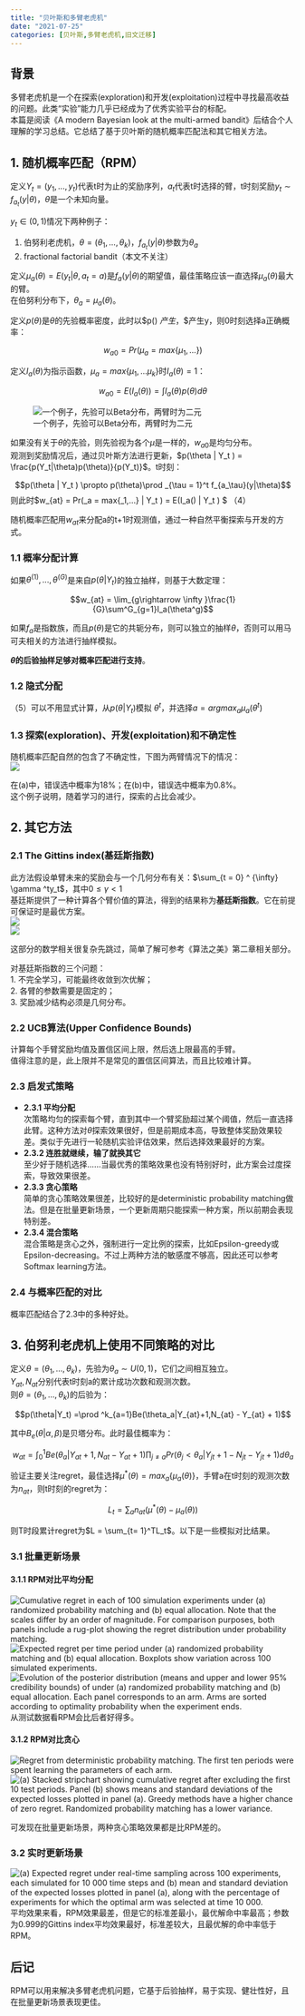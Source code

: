 ```yaml
---
title: "贝叶斯和多臂老虎机"
date: "2021-07-25"
categories: [贝叶斯,多臂老虎机,旧文迁移]
---
```


## 背景
多臂老虎机是一个在探索(exploration)和开发(exploitation)过程中寻找最高收益的问题。此类“实验”能力几乎已经成为了优秀实验平台的标配。    
本篇是阅读《A modern Bayesian look at the multi-armed bandit》后结合个人理解的学习总结。它总结了基于贝叶斯的随机概率匹配法和其它相关方法。    

## 1. 随机概率匹配（RPM）
定义$Y_t = (y_1, ..., y_t)$代表t时为止的奖励序列，$a_t$代表t时选择的臂，t时刻奖励$y_t \sim f_{a_t}(y|\theta)$，$\theta$是一个未知向量。    

$y_t \in (0, 1)$情况下两种例子：    

1. 伯努利老虎机，$\theta = (\theta_1, ...,\theta_k)$，$f_{a_t}(y|\theta)$参数为$\theta_a$    
2. fractional factorial bandit（本文不关注）    
    
定义$\mu_a(\theta) = E(y_t | \theta, a_t = a)$是$f_{a}(y|\theta)$的期望值，最佳策略应该一直选择$\mu_a(\theta)$最大的臂。    
在伯努利分布下，$\theta_a = \mu_a(\theta)$。    
    
定义$p(\theta)$是$\theta$的先验概率密度，此时以$p(\theta) $产生$\theta$，$\theta$产生y，则0时刻选择a正确概率：      
  
$$w_{a0} = Pr(\mu_a = max\{\mu_1,... \})$$ 
    
定义$I_a(\theta)$为指示函数，$\mu_a = max\{\mu_1,...\mu_k\}$时$I_a(\theta)=1$：    

$$w_{a0} = E(I_a(\theta)) = \int I_a(\theta) p(\theta) d\theta$$
    
![一个例子，先验可以Beta分布，两臂时为二元](1.webp)


如果没有关于$\theta$的先验，则先验视为各个$\mu$是一样的，$w_{a0}$是均匀分布。    
观测到奖励情况后，通过贝叶斯方法进行更新，$p(\theta | Y_t  ) = \frac{p(Y_t|\theta)p(\theta)}{p(Y_t)}$。t时刻：  

$$p(\theta | Y_t  ) \propto  p(\theta)\prod _{\tau = 1}^t f_{a_\tau}(y|\theta)$$
则此时$w_{at} = Pr(\mu_a = max\{\mu_1,...\} | Y_t  ) = E(I_a(\theta) | Y_t ) $  （4）    
    
随机概率匹配用$w_{at}$来分配a的t+1时观测值，通过一种自然平衡探索与开发的方式。    
    
### 1.1 概率分配计算
如果$\theta^{(1)},...,\theta^{(G)}$是来自$p(\theta|Y_t)$的独立抽样，则基于大数定理：    

$$w_{at} = \lim_{g\rightarrow \infty }\frac{1}{G}\sum^G_{g=1}I_a(\theta^g)$$   
    
如果$f_a$是指数族，而且$p(\theta)$是它的共轭分布，则可以独立的抽样$\theta$，否则可以用马可夫相关的方法进行抽样模拟。    
    
**$\theta$的后验抽样足够对概率匹配进行支持**。    

### 1.2 隐式分配    
（5）可以不用显式计算，从$p(\theta|Y_t)$模拟 $\theta^{t}$，并选择$a = argmax_a\mu_a(\theta^t)$    

### 1.3 探索(exploration)、开发(exploitation)和不确定性    
随机概率匹配自然的包含了不确定性，下图为两臂情况下的情况：        
![](2.webp)    

在(a)中，错误选中概率为18%；在(b)中，错误选中概率为0.8%。    
这个例子说明，随着学习的进行，探索的占比会减少。    

## 2. 其它方法

### 2.1 The Gittins index(基廷斯指数)
此方法假设单臂未来的奖励会与一个几何分布有关：$\sum_{t = 0} ^ {\infty} \gamma ^ty_t$，其中$0 \leq \gamma < 1$    
基廷斯提供了一种计算各个臂价值的算法，得到的结果称为**基廷斯指数**。它在前提可保证时是最优方案。    
![](3.webp)    
![](4.webp)    
    
这部分的数学相关很复杂先跳过，简单了解可参考《算法之美》第二章相关部分。    
    
对基廷斯指数的三个问题：    
1. 不完全学习，可能最终收敛到次优解；    
2. 各臂的参数需要是固定的；    
3. 奖励减少结构必须是几何分布。    
    
### 2.2 UCB算法(Upper Confidence Bounds)
计算每个手臂奖励均值及置信区间上限，然后选上限最高的手臂。    
值得注意的是，此上限并不是常见的置信区间算法，而且比较难计算。    

### 2.3 启发式策略
- **2.3.1 平均分配**    
次策略均匀的探索每个臂，直到其中一个臂奖励超过某个阈值，然后一直选择此臂。这种方法对$\theta$探索效果很好，但是前期成本高，导致整体奖励效果较差。类似于先进行一轮随机实验评估效果，然后选择效果最好的方案。    
- **2.3.2 连胜就继续，输了就换其它**    
至少好于随机选择……当最优秀的策略效果也没有特别好时，此方案会过度探索，导致效果很差。    
- **2.3.3 贪心策略**    
简单的贪心策略效果很差，比较好的是deterministic probability matching做法。但是在批量更新场景，一个更新周期只能探索一种方案，所以前期会表现特别差。    
- **2.3.4 混合策略**    
混合策略是贪心之外，强制进行一定比例的探索，比如Epsilon-greedy或Epsilon-decreasing。不过上两种方法的敏感度不够高，因此还可以参考Softmax learning方法。    

### 2.4 与概率匹配的对比
概率匹配结合了2.3中的多种好处。    

## 3. 伯努利老虎机上使用不同策略的对比
定义$\theta = (\theta_1, ...,\theta_k)$，先验为$\theta_a \sim U(0, 1)$，它们之间相互独立。    
$Y_{at},N_{at}$分别代表t时刻a的累计成功次数和观测次数。    
则$\theta = (\theta_1, ...,\theta_k)$的后验为：   

$$p(\theta|Y_t) =\prod ^k_{a=1}Be(\theta_a|Y_{at}+1,N_{at} - Y_{at} + 1)$$

其中$B_e(\theta|\alpha, \beta)$是贝塔分布。此时最佳概率为：    

$$w_{at} = \int_{0}^{1}Be(\theta_a|Y_{at}+1,N_{at} - Y_{at} + 1)\prod_{j\neq a}Pr(\theta_j < \theta_a | Y_{jt} + 1 - N_{jt} - Y_{jt} + 1)d\theta_a$$    

验证主要关注regret，最佳选择$\mu^*(\theta) = max_a\{\mu_a(\theta) \}$，手臂a在t时刻的观测次数为$n_{at}$，则t时刻的regret为：    

$$L_t = \sum_an_{at}(\mu^*(\theta) - \mu_a(\theta)) $$    

则T时段累计regret为$L = \sum_{t= 1}^TL_t$。以下是一些模拟对比结果。    

### 3.1 批量更新场景

#### 3.1.1 RPM对比平均分配
![Cumulative regret in each of 100 simulation experiments under (a) randomized probability
matching and (b) equal allocation. Note that the scales differ by an order of magnitude. For comparison
purposes, both panels include a rug-plot showing the regret distribution under probability matching.](5.webp)
![Expected regret per time period under (a) randomized probability matching and (b) equal
allocation. Boxplots show variation across 100 simulated experiments.](6.webp)
![Evolution of the posterior distribution (means and upper and lower 95% credibility bounds)
of  under (a) randomized probability matching and (b) equal allocation. Each panel corresponds to an
arm. Arms are sorted according to optimality probability when the experiment ends.](7.webp)    
从测试数据看RPM会比后者好得多。    

#### 3.1.2 RPM对比贪心


![Regret from deterministic probability matching. The first ten periods
were spent learning the parameters of each arm.](8.webp)
![(a) Stacked stripchart showing cumulative regret after excluding the first 10 test periods. Panel
(b) shows means and standard deviations of the expected losses plotted in panel (a). Greedy methods
have a higher chance of zero regret. Randomized probability matching has a lower variance.](9.webp)    
    
可发现在批量更新场景，两种贪心策略效果都是比RPM差的。    

### 3.2 实时更新场景
![ (a) Expected regret under real-time sampling across 100 experiments, each simulated for 10 000
time steps and (b) mean and standard deviation of the expected losses plotted in panel (a), along with the
percentage of experiments for which the optimal arm was selected at time 10 000.](10.webp)    
平均效果来看，RPM效果最差，但是它的标准差最小，最优解命中率最高；参数为0.999的Gittins index平均效果最好，标准差较大，且最优解的命中率低于RPM。    

## 后记
RPM可以用来解决多臂老虎机问题，它基于后验抽样，易于实现、健壮性好，且在批量更新场景表现更佳。    





